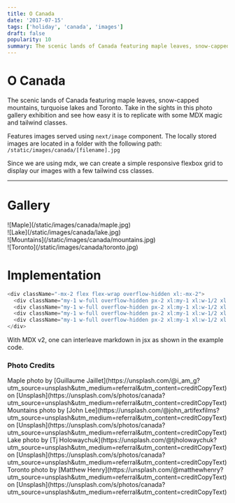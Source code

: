 ```yaml
---
title: O Canada
date: '2017-07-15'
tags: ['holiday', 'canada', 'images']
draft: false
popularity: 10
summary: The scenic lands of Canada featuring maple leaves, snow-capped mountains, turquoise lakes and Toronto. Take in the sights in this photo gallery exhibition and see how easy it is to replicate with some MDX magic and tailwind classes.
---
```


# O Canada

The scenic lands of Canada featuring maple leaves, snow-capped mountains, turquoise lakes and Toronto. Take in the sights in this photo gallery exhibition and see how easy it is to replicate with some MDX magic and tailwind classes.

Features images served using `next/image` component. The locally stored images are located in a folder with the following path: `/static/images/canada/[filename].jpg`

Since we are using mdx, we can create a simple responsive flexbox grid to display our images with a few tailwind css classes.

---

# Gallery

<div className="-mx-2 flex flex-wrap overflow-hidden xl:-mx-2">
  <div className="my-1 w-full overflow-hidden px-2 xl:my-1 xl:w-1/2 xl:px-2">![Maple](/static/images/canada/maple.jpg)</div>
  <div className="my-1 w-full overflow-hidden px-2 xl:my-1 xl:w-1/2 xl:px-2">![Lake](/static/images/canada/lake.jpg)</div>
  <div className="my-1 w-full overflow-hidden px-2 xl:my-1 xl:w-1/2 xl:px-2">![Mountains](/static/images/canada/mountains.jpg)</div>
  <div className="my-1 w-full overflow-hidden px-2 xl:my-1 xl:w-1/2 xl:px-2">![Toronto](/static/images/canada/toronto.jpg)</div>
</div>

# Implementation

```js
<div className="-mx-2 flex flex-wrap overflow-hidden xl:-mx-2">
  <div className="my-1 w-full overflow-hidden px-2 xl:my-1 xl:w-1/2 xl:px-2">![Maple](/static/images/canada/maple.jpg)</div>
  <div className="my-1 w-full overflow-hidden px-2 xl:my-1 xl:w-1/2 xl:px-2">![Lake](/static/images/canada/lake.jpg)</div>
  <div className="my-1 w-full overflow-hidden px-2 xl:my-1 xl:w-1/2 xl:px-2">![Mountains](/static/images/canada/mountains.jpg)</div>
  <div className="my-1 w-full overflow-hidden px-2 xl:my-1 xl:w-1/2 xl:px-2">![Toronto](/static/images/canada/toronto.jpg)</div>
</div>
```

With MDX v2, one can interleave markdown in jsx as shown in the example code.

### Photo Credits

<div>
  Maple photo by [Guillaume Jaillet](https://unsplash.com/@i_am_g?utm_source=unsplash&amp;utm_medium=referral&amp;utm_content=creditCopyText) on
  [Unsplash](https://unsplash.com/s/photos/canada?utm_source=unsplash&amp;utm_medium=referral&amp;utm_content=creditCopyText)
</div>
<div>
  Mountains photo by [John Lee](https://unsplash.com/@john_artifexfilms?utm_source=unsplash&amp;utm_medium=referral&amp;utm_content=creditCopyText) on
  [Unsplash](https://unsplash.com/s/photos/canada?utm_source=unsplash&amp;utm_medium=referral&amp;utm_content=creditCopyText)
</div>
<div>
  Lake photo by [Tj Holowaychuk](https://unsplash.com/@tjholowaychuk?utm_source=unsplash&amp;utm_medium=referral&amp;utm_content=creditCopyText) on
  [Unsplash](https://unsplash.com/s/photos/canada?utm_source=unsplash&amp;utm_medium=referral&amp;utm_content=creditCopyText)
</div>
<div>
  Toronto photo by [Matthew Henry](https://unsplash.com/@matthewhenry?utm_source=unsplash&amp;utm_medium=referral&amp;utm_content=creditCopyText) on
  [Unsplash](https://unsplash.com/s/photos/canada?utm_source=unsplash&amp;utm_medium=referral&amp;utm_content=creditCopyText)
</div>
